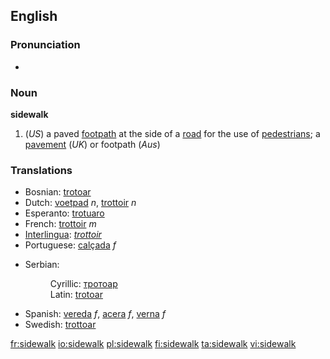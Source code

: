 ==English==
{{wikipedia}}

===Pronunciation===
*{{audio|en-us-sidewalk.ogg|Audio (US)}}

===Noun===
'''sidewalk'''
#(''US'') a paved [[footpath]] at the side of a [[road]] for the use of [[pedestrian]]s; a [[pavement]] (''UK'') or footpath (''Aus'')

===Translations===
{{top}}
*Bosnian: [[trotoar]] {{m}}
*Dutch: [[voetpad]] ''n'', [[trottoir]] ''n''
*Esperanto: [[trotuaro]]
*French: [[trottoir]] ''m''
*[[Interlingua]]: ''[[trottoir]]''
*Portuguese: [[calçada]] ''f''
{{mid}}
*Serbian:
*:Cyrillic: [[тротоар]] {{m}}
*:Latin: [[trotoar#Serbian|trotoar]] {{m}}
*Spanish: [[vereda]] ''f'', [[acera]] ''f'', [[verna]] ''f''
*Swedish: [[trottoar]]
{{bottom}}

[[fr:sidewalk]]
[[io:sidewalk]]
[[pl:sidewalk]]
[[fi:sidewalk]]
[[ta:sidewalk]]
[[vi:sidewalk]]